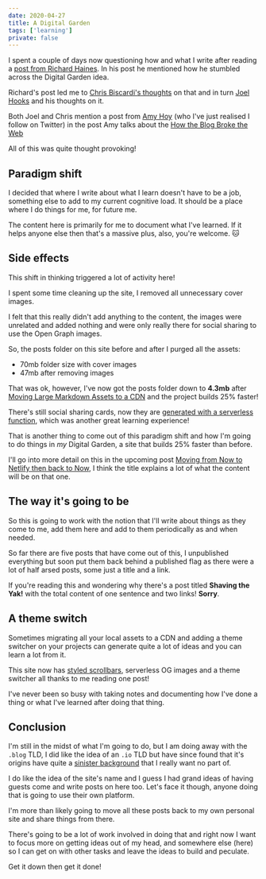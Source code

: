 ```yaml
---
date: 2020-04-27
title: A Digital Garden
tags: ['learning']
private: false
---
```


I spent a couple of days now questioning how and what I write after
reading a [post from Richard Haines]. In his post he mentioned how he
stumbled across the Digital Garden idea.

Richard's post led me to [Chris Biscardi's thoughts] on that and in
turn [Joel Hooks] and his thoughts on it.

Both Joel and Chris mention a post from [Amy Hoy] (who I've just
realised I follow on Twitter) in the post Amy talks about the [How the
Blog Broke the Web]

All of this was quite thought provoking!

## Paradigm shift

I decided that where I write about what I learn doesn't have to be a
job, something else to add to my current cognitive load. It should be
a place where I do things for me, for future me.

The content here is primarily for me to document what I've learned. If
it helps anyone else then that's a massive plus, also, you're welcome.
🐱

## Side effects

This shift in thinking triggered a lot of activity here!

I spent some time cleaning up the site, I removed all unnecessary
cover images.

I felt that this really didn't add anything to the content, the images
were unrelated and added nothing and were only really there for social
sharing to use the Open Graph images.

So, the posts folder on this site before and after I purged all the
assets:

- 70mb folder size with cover images
- 47mb after removing images

That was ok, however, I've now got the posts folder down to **4.3mb**
after [Moving Large Markdown Assets to a CDN] and the project builds
25% faster!

There's still social sharing cards, now they are [generated with a
serverless function], which was another great learning experience!

That is another thing to come out of this paradigm shift and how I'm
going to do things in _my_ Digital Garden, a site that builds 25%
faster than before.

I'll go into more detail on this in the upcoming post [Moving from Now
to Netlify then back to Now], I think the title explains a lot of what
the content will be on that one.

## The way it's going to be

So this is going to work with the notion that I'll write about things
as they come to me, add them here and add to them periodically as and
when needed.

So far there are five posts that have come out of this, I unpublished
everything but soon put them back behind a published flag as there
were a lot of half arsed posts, some just a title and a link.

If you're reading this and wondering why there's a post titled
**Shaving the Yak!** with the total content of one sentence and two
links! **Sorry**.

## A theme switch

Sometimes migrating all your local assets to a CDN and adding a theme
switcher on your projects can generate quite a lot of ideas and you
can learn a lot from it.

This site now has [styled scrollbars], serverless OG images and a
theme switcher all thanks to me reading one post!

I've never been so busy with taking notes and documenting how I've
done a thing or what I've learned after doing that thing.

## Conclusion

I'm still in the midst of what I'm going to do, but I am doing away
with the `.blog` TLD, I did like the idea of an `.io` TLD but have
since found that it's origins have quite a [sinister background] that
I really want no part of.

I do like the idea of the site's name and I guess I had grand ideas of
having guests come and write posts on here too. Let's face it though,
anyone doing that is going to use their own platform.

I'm more than likely going to move all these posts back to my own
personal site and share things from there.

There's going to be a lot of work involved in doing that and right now
I want to focus more on getting ideas out of my head, and somewhere
else (here) so I can get on with other tasks and leave the ideas to
build and peculate.

Get it down then get it done!

<!-- Links -->

[post from richard haines]: https://richardhaines.dev/on-my-mind/
[joel hooks]: https://joelhooks.com/digital-garden
[chris biscardi's thoughts]:
  https://www.christopherbiscardi.com/what-is-a-digital-garden
[amy hoy]: https://twitter.com/amyhoy
[how the blog broke the web]:
  https://stackingthebricks.com/how-blogs-broke-the-web/
[building a digital garden]:
  https://tomcritchlow.com/2019/02/17/building-digital-garden/
[moving from now to netlify then back to now]:
  https://thelocalhost.io/2020/05/02/moving-from-now-to-netlify/
[moving large markdown assets to a cdn]:
  https://thelocalhost.io/2020/04/30/large-md-assets-to-cdn/
[generated with a serverless function]:
  https://thelocalhost.io/2020/04/30/serverless-og-images/
[sinister background]:
  https://gigaom.com/2014/06/30/the-dark-side-of-io-how-the-u-k-is-making-web-domain-profits-from-a-shady-cold-war-land-deal/
[styled scrollbars]:
  https://css-tricks.com/the-current-state-of-styling-scrollbars/
